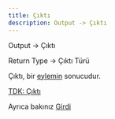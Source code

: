 ```yaml
---
title: Çıktı
description: Output -> Çıktı
---
```


Output -> Çıktı

Return Type -> Çıktı Türü

Çıktı, bir [eylemin](/tonga/tr/yazilim/eylem) sonucudur.

[TDK: Çıktı](https://sozluk.gov.tr/?ara=çıktı)

Ayrıca bakınız [Girdi](/tonga/tr/yazilim/girdi)
